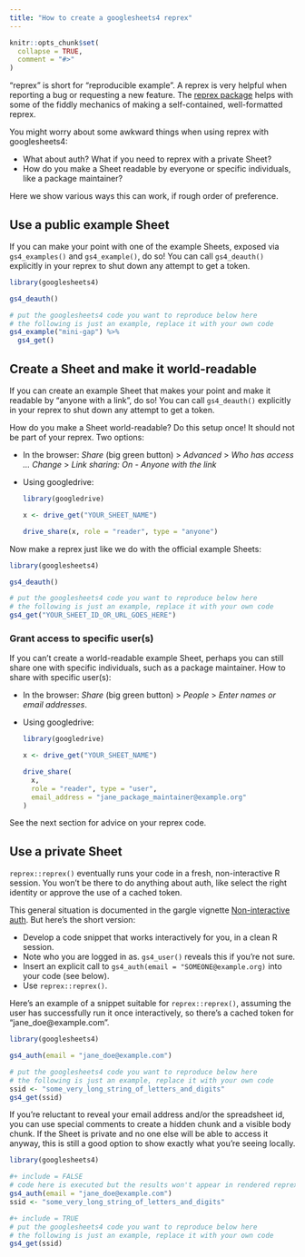 ```yaml
---
title: "How to create a googlesheets4 reprex"
---
```


```r
knitr::opts_chunk$set(
  collapse = TRUE,
  comment = "#>"
)
```

"reprex" is short for "reproducible example". A reprex is very helpful when reporting a bug or requesting a new feature. The [reprex package](https://reprex.tidyverse.org) helps with some of the fiddly mechanics of making a self-contained, well-formatted reprex.

You might worry about some awkward things when using reprex with googlesheets4:

  * What about auth? What if you need to reprex with a private Sheet?
  * How do you make a Sheet readable by everyone or specific individuals, like
    a package maintainer?

Here we show various ways this can work, if rough order of preference.

## Use a public example Sheet

If you can make your point with one of the example Sheets, exposed via `gs4_examples()` and `gs4_example()`, do so! You can call `gs4_deauth()` explicitly in your reprex to shut down any attempt to get a token.

```r
library(googlesheets4)

gs4_deauth()

# put the googlesheets4 code you want to reproduce below here
# the following is just an example, replace it with your own code
gs4_example("mini-gap") %>% 
  gs4_get()
```

## Create a Sheet and make it world-readable

If you can create an example Sheet that makes your point and make it readable by "anyone with a link", do so! You can call `gs4_deauth()` explicitly in your reprex to shut down any attempt to get a token.

How do you make a Sheet world-readable? Do this setup once! It should not be part of your reprex. Two options:

  * In the browser: *Share* (big green button) > *Advanced* > *Who has access ... Change* > *Link sharing: On - Anyone with the link*
  * Using googledrive:
  
    ```r
    library(googledrive)
    
    x <- drive_get("YOUR_SHEET_NAME")
    
    drive_share(x, role = "reader", type = "anyone")
    ```

Now make a reprex just like we do with the official example Sheets:  

```r
library(googlesheets4)

gs4_deauth()

# put the googlesheets4 code you want to reproduce below here
# the following is just an example, replace it with your own code
gs4_get("YOUR_SHEET_ID_OR_URL_GOES_HERE")
```

### Grant access to specific user(s)

If you can't create a world-readable example Sheet, perhaps you can still share one with specific individuals, such as a package maintainer. How to share with specific user(s):

  * In the browser: *Share* (big green button) > *People* > *Enter names or email addresses*.
  * Using googledrive:
  
    ```r
    library(googledrive)
    
    x <- drive_get("YOUR_SHEET_NAME")
    
    drive_share(
      x, 
      role = "reader", type = "user",
      email_address = "jane_package_maintainer@example.org"
    )
    ```

See the next section for advice on your reprex code.

## Use a private Sheet

`reprex::reprex()` eventually runs your code in a fresh, non-interactive R session. You won't be there to do anything about auth, like select the right identity or approve the use of a cached token.

This general situation is documented in the gargle vignette [Non-interactive auth](https://gargle.r-lib.org/articles/non-interactive-auth.html). But here's the short version:

  * Develop a code snippet that works interactively for you, in a clean R
    session.
  * Note who you are logged in as. `gs4_user()` reveals this if you're not
    sure.
  * Insert an explicit call to `gs4_auth(email = "SOMEONE@example.org)`
    into your code (see below).
  * Use `reprex::reprex()`.
  
Here's an example of a snippet suitable for `reprex::reprex()`, assuming the user has successfully run it once interactively, so there's a cached token for "jane_doe@example.com".

```r
library(googlesheets4)

gs4_auth(email = "jane_doe@example.com")

# put the googlesheets4 code you want to reproduce below here
# the following is just an example, replace it with your own code
ssid <- "some_very_long_string_of_letters_and_digits"
gs4_get(ssid)
```

If you're reluctant to reveal your email address and/or the spreadsheet id, you can use special comments to create a hidden chunk and a visible body chunk. If the Sheet is private and no one else will be able to access it anyway, this is still a good option to show exactly what you're seeing locally.

```r
library(googlesheets4)

#+ include = FALSE
# code here is executed but the results won't appear in rendered reprex
gs4_auth(email = "jane_doe@example.com")
ssid <- "some_very_long_string_of_letters_and_digits"

#+ include = TRUE
# put the googlesheets4 code you want to reproduce below here
# the following is just an example, replace it with your own code
gs4_get(ssid)
```
